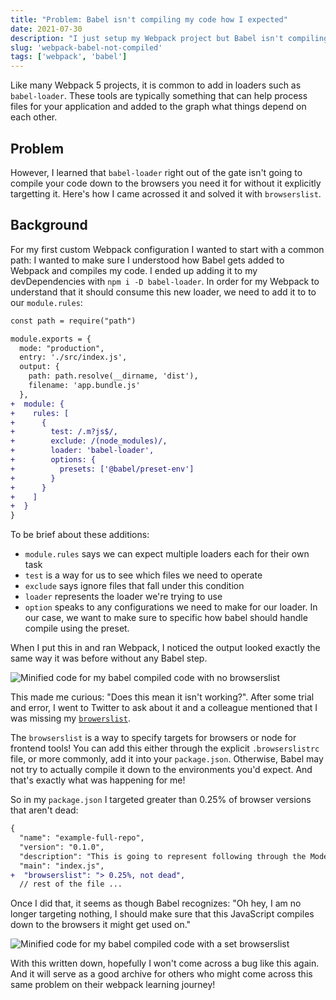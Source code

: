 ```yaml
---
title: "Problem: Babel isn't compiling my code how I expected"
date: 2021-07-30
description: "I just setup my Webpack project but Babel isn't compiling the way it should!"
slug: 'webpack-babel-not-compiled'
tags: ['webpack', 'babel']
---
```


Like many Webpack 5 projects, it is common to add in loaders such as
`babel-loader`. These tools are typically something that can help process
files for your application and added to the graph what things depend on each other.

## Problem

However, I learned that `babel-loader` right out of the gate isn't going
to compile your code down to the browsers you need it for without it explicitly
targetting it. Here's how I came acrossed it and solved it with `browserslist`.

## Background

For my first custom Webpack configuration I wanted to start with a common path:
I wanted to make sure I understood how Babel gets added to Webpack and compiles
my code. I ended up adding it to my devDependencies with `npm i -D babel-loader`.
In order for my Webpack to understand that it should consume this new loader,
we need to add it to to our `module.rules`:

```diff
const path = require("path")

module.exports = {  
  mode: "production",
  entry: './src/index.js',
  output: {
    path: path.resolve(__dirname, 'dist'),
    filename: 'app.bundle.js'
  },
+  module: {
+    rules: [
+      {
+        test: /.m?js$/,
+        exclude: /(node_modules)/,
+        loader: 'babel-loader',
+        options: {
+          presets: ['@babel/preset-env']
+        }
+      }
+    ]
+  }
}
```

To be brief about these additions:

- `module.rules` says we can expect multiple loaders each for their own task
- `test` is a way for us to see which files we need to operate
- `exclude` says ignore files that fall under this condition
- `loader` represents the loader we're trying to use
- `option` speaks to any configurations we need to make for our loader.
  In our case, we want to make sure to specific how babel should handle compile using the preset.

When I put this in and ran Webpack, I noticed the output looked
exactly the same way it was before without any Babel step. 

![Minified code for my babel compiled code with no browserslist](./images/babel_unset_browserslist.png)

This made me curious: "Does this mean it isn't working?". After some
trial and error, I went to Twitter to ask about it and a colleague
mentioned that I was missing my [`browerslist`](https://github.com/browserslist/browserslist).

The `browserslist` is a way to specify targets for browsers or node for
frontend tools! You can add this either through
the explicit `.browserslistrc` file, or more commonly, add it into your
`package.json`. Otherwise, Babel may not try to actually compile it down
to the environments you'd expect. And that's exactly what was happening
for me!

So in my `package.json` I targeted greater than 0.25% of browser versions that aren't dead:

```diff
{
  "name": "example-full-repo",
  "version": "0.1.0",
  "description": "This is going to represent following through the Modern JavaScript Tooling with React course by Andy Van Slaars.",
  "main": "index.js",
+  "browserslist": "> 0.25%, not dead",
  // rest of the file ...
```

Once I did that, it seems as though Babel recognizes: "Oh hey, I am no longer
targeting nothing, I should make sure that this JavaScript compiles down
to the browsers it might get used on."

![Minified code for my babel compiled code with a set browserslist](./images/browserslist_set_code.png)


With this written down, hopefully I won't come across a bug like this again.
And it will serve as a good archive for others who might come across this
same problem on their webpack learning journey!